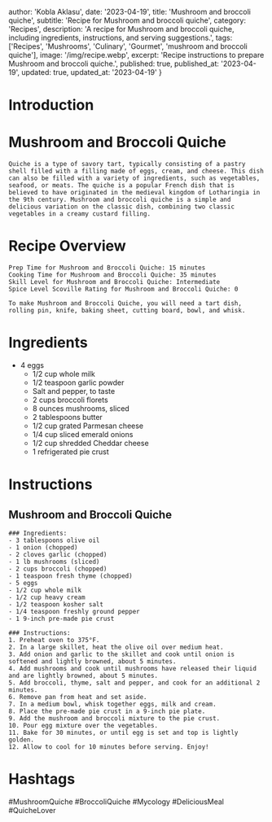 
  author: 'Kobla Aklasu',
  date: '2023-04-19',
  title: 'Mushroom and broccoli quiche',
  subtitle: 'Recipe for Mushroom and broccoli quiche',
  category: 'Recipes',
  description: 'A recipe for Mushroom and broccoli quiche, including ingredients, instructions, and serving suggestions.',
  tags: ['Recipes', 'Mushrooms', 'Culinary', 'Gourmet', 'mushroom and broccoli quiche'],
  image: '/img/recipe.webp',
  excerpt: 'Recipe instructions to prepare Mushroom and broccoli quiche.',
  published: true,
  published_at: '2023-04-19',
  updated: true,
  updated_at: '2023-04-19'
}


  # Introduction

# Mushroom and Broccoli Quiche
    
    Quiche is a type of savory tart, typically consisting of a pastry shell filled with a filling made of eggs, cream, and cheese. This dish can also be filled with a variety of ingredients, such as vegetables, seafood, or meats. The quiche is a popular French dish that is believed to have originated in the medieval kingdom of Lotharingia in the 9th century. Mushroom and broccoli quiche is a simple and delicious variation on the classic dish, combining two classic vegetables in a creamy custard filling.

# Recipe Overview

    Prep Time for Mushroom and Broccoli Quiche: 15 minutes
    Cooking Time for Mushroom and Broccoli Quiche: 35 minutes
    Skill Level for Mushroom and Broccoli Quiche: Intermediate
    Spice Level Scoville Rating for Mushroom and Broccoli Quiche: 0
    
    To make Mushroom and Broccoli Quiche, you will need a tart dish, rolling pin, knife, baking sheet, cutting board, bowl, and whisk.

# Ingredients

- 4 eggs
    - 1/2 cup whole milk
    - 1/2 teaspoon garlic powder
    - Salt and pepper, to taste
    - 2 cups broccoli florets
    - 8 ounces mushrooms, sliced
    - 2 tablespoons butter
    - 1/2 cup grated Parmesan cheese
    - 1/4 cup sliced emerald onions
    - 1/2 cup shredded Cheddar cheese
    - 1 refrigerated pie crust

# Instructions

## Mushroom and Broccoli Quiche
    
    ### Ingredients:
    - 3 tablespoons olive oil
    - 1 onion (chopped)
    - 2 cloves garlic (chopped)
    - 1 lb mushrooms (sliced)
    - 2 cups broccoli (chopped)
    - 1 teaspoon fresh thyme (chopped)
    - 5 eggs
    - 1/2 cup whole milk
    - 1/2 cup heavy cream
    - 1/2 teaspoon kosher salt
    - 1/4 teaspoon freshly ground pepper
    - 1 9-inch pre-made pie crust
    
    ### Instructions: 
    1. Preheat oven to 375°F. 
    2. In a large skillet, heat the olive oil over medium heat. 
    3. Add onion and garlic to the skillet and cook until onion is softened and lightly browned, about 5 minutes. 
    4. Add mushrooms and cook until mushrooms have released their liquid and are lightly browned, about 5 minutes.
    5. Add broccoli, thyme, salt and pepper, and cook for an additional 2 minutes. 
    6. Remove pan from heat and set aside. 
    7. In a medium bowl, whisk together eggs, milk and cream. 
    8. Place the pre-made pie crust in a 9-inch pie plate. 
    9. Add the mushroom and broccoli mixture to the pie crust. 
    10. Pour egg mixture over the vegetables. 
    11. Bake for 30 minutes, or until egg is set and top is lightly golden. 
    12. Allow to cool for 10 minutes before serving. Enjoy!

# Hashtags

#MushroomQuiche #BroccoliQuiche #Mycology #DeliciousMeal #QuicheLover



